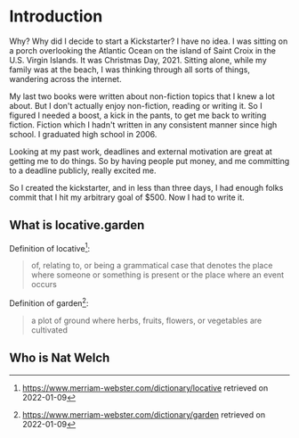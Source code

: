# Introduction

Why? Why did I decide to start a Kickstarter? I have no idea. I was sitting on a porch overlooking the Atlantic Ocean on the island of Saint Croix in the U.S. Virgin Islands. It was Christmas Day, 2021. Sitting alone, while my family was at the beach, I was thinking through all sorts of things, wandering across the internet. 

My last two books were written about non-fiction topics that I knew a lot about. But I don't actually enjoy non-fiction, reading or writing it. So I figured I needed a boost, a kick in the pants, to get me back to writing fiction. Fiction which I hadn't written in any consistent manner since high school. I graduated high school in 2006.

Looking at my past work, deadlines and external motivation are great at getting me to do things. So by having people put money, and me committing to a deadline publicly, really excited me.

So I created the kickstarter, and in less than three days, I had enough folks commit that I hit my arbitrary goal of $500. Now I had to write it.



## What is locative.garden

Definition of locative[^locative]:

> of, relating to, or being a grammatical case that denotes the place where someone or something is present or the place where an event occurs

Definition of garden[^garden]:

> a plot of ground where herbs, fruits, flowers, or vegetables are cultivated


## Who is Nat Welch






[^locative]: https://www.merriam-webster.com/dictionary/locative retrieved on 2022-01-09
[^garden]: https://www.merriam-webster.com/dictionary/garden retrieved on 2022-01-09
